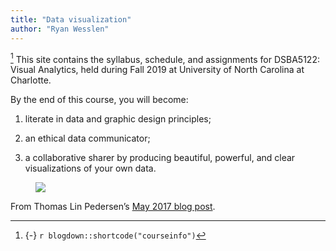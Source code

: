 ```yaml
---
title: "Data visualization"
author: "Ryan Wesslen"
---
```


^[{-} `r blogdown::shortcode("courseinfo")`] <span class="newthought">This site contains</span> the syllabus, schedule, and assignments for DSBA5122: Visual Analytics, held during Fall 2019 at University of North Carolina at Charlotte.

By the end of this course, you will become: 

1. literate in data and graphic design principles;

2. an ethical data communicator;

3. a collaborative sharer by producing beautiful, powerful, and clear visualizations of your own data.

<figure>
[![](/images/pederson.gif)](/images/pederson.gif)
</figure>

From Thomas Lin Pedersen's [May 2017 blog post](https://www.data-imaginist.com/2017/animating-the-logo/).
